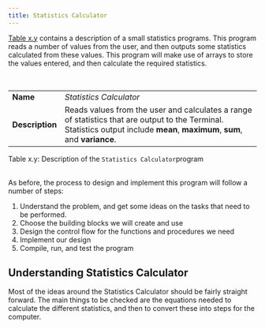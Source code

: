 ```yaml
---
title: Statistics Calculator
---
```


[Table x.y](#TableStatisticsCalculator) contains a description of a small statistics programs. This program reads a number of values from the user, and then outputs some statistics calculated from these values. This program will make use of arrays to store the values entered, and then calculate the required statistics.

<br/>
<a id="TableStatisticsCalculator"></a>

|   |   |
|---|---|
| **Name** | *Statistics Calculator* |
| **Description** | Reads values from the user and calculates a range of statistics that are output to the Terminal. Statistics output include **mean**, **maximum**, **sum**, and **variance**.|

<div class="caption"><span class="caption-figure-nbr">Table x.y: </span>Description of the <code>Statistics Calculator</code>program</div><br/>

As before, the process to design and implement this program will follow a number of steps:

1. Understand the problem, and get some ideas on the tasks that need to be performed.
2. Choose the building blocks we will create and use
3. Design the control flow for the functions and procedures we need
4. Implement our design
5. Compile, run, and test the program

## Understanding Statistics Calculator

Most of the ideas around the Statistics Calculator should be fairly straight forward. The main things to be checked are the equations needed to calculate the different statistics, and then to convert these into steps for the computer.
